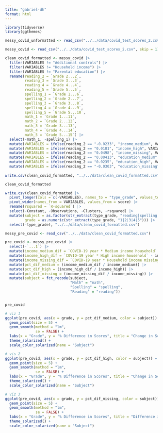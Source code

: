 ```yaml
---
title: "gabriel-dh"
format: html
---
```


```r
library(tidyverse)
library(ggthemes)

messy_covid_unformatted <- read_csv("../../data/covid_test_scores_2.csv")

messy_covid <- read_csv("../../data/covid_test_scores_2.csv", skip = 1)

clean_covid_formatted <- messy_covid |>
  filter(VARIABLES != "Additional controls") |>
  filter(VARIABLES != "Household income") |>
  filter(VARIABLES != "Parental education") |>
  rename(reading_2 = `Grade 2...2`,
         reading_3 = `Grade 3...3`,
         reading_4 = `Grade 4...4`,
         reading_5 = `Grade 5...5`,
         spelling_1 = `Grade 1...6`,
         spelling_2 = `Grade 2...7`,
         spelling_3 = `Grade 3...8`,
         spelling_4 = `Grade 4...9`,
         spelling_5 = `Grade 5...10`,
         math_1 = `Grade 1...11`,
         math_2 = `Grade 2...12`,
         math_3 = `Grade 3...13`,
         math_4 = `Grade 4...14`,
         math_5 = `Grade 5...15`) |>
  select(-math_1, -spelling_1) |>
  mutate(VARIABLES = ifelse(reading_2 == "-0.0233", "income_medium", VARIABLES)) |>
  mutate(VARIABLES = ifelse(reading_2 == "0.0181", "income_high", VARIABLES)) |>
  mutate(VARIABLES = ifelse(reading_2 == "0.0498", "income_missing", VARIABLES)) |>
  mutate(VARIABLES = ifelse(reading_2 == "0.00413", "education_medium", VARIABLES)) |>
  mutate(VARIABLES = ifelse(reading_2 == "0.0235", "education_high", VARIABLES)) |>
  mutate(VARIABLES = ifelse(reading_2 == "-0.0303", "education_missing", VARIABLES))
  
write.csv(clean_covid_formatted, "../../data/clean_covid_formatted.csv")

clean_covid_formatted

```


```r
write.csv(clean_covid_formatted |>
  pivot_longer(cols = c(-VARIABLES), names_to = "type_grade", values_to = "score") |>
  pivot_wider(names_from = VARIABLES, values_from = score) |>
  rename(rsquared = `R-squared`) |>
  select(-Constant, -Observations, -Clusters, -rsquared) |>
  mutate(subject = as.factor(str_extract(type_grade, "reading|spelling|math")),
         grade = as.numeric(str_extract(type_grade, "1|2|3|4|5"))) |>
  select(-type_grade), "../../data/clean_covid_formatted.csv")
```

```r
messy_pre_covid <- read_csv("../../data/clean_covid_formatted.csv")

pre_covid <- messy_pre_covid |>
  select(-`...1`) |>
  mutate(income_medium_dif = `COVID-19 year * Medium income household` - income_medium) |>
  mutate(income_high_dif = `COVID-19 year * High income household` - income_high) |>
  mutate(income_missing_dif = `COVID-19 year * Household income missing` - income_missing) |>
  mutate(pct_dif_medium = (income_medium_dif / income_medium)) |>
  mutate(pct_dif_high = (income_high_dif / income_high)) |>
  mutate(pct_dif_missing = (income_missing_dif / income_missing)) |>
  mutate(subject = fct_recode(subject,
                              "Math" = "math",
                              "Spelling" = "spelling",
                              "Reading" = "reading"))


pre_covid
```

```r
# viz 1
ggplot(pre_covid, aes(x = grade, y = pct_dif_medium, color = subject)) +
  geom_point(size = 5) +
  geom_smooth(method = "lm",
              se = FALSE) +
  labs(x = "Grade", y = "% Difference in Scores", title = "Change in Scores by Grade Pre/During Covid in Medium Income Households") +
  theme_solarized() +
  scale_color_solarized(name = "Subject")
```

```r
# vis 2
ggplot(pre_covid, aes(x = grade, y = pct_dif_high, color = subject)) +
  geom_point(size = 5) +
  geom_smooth(method = "lm",
              se = FALSE) +
  labs(x = "Grade", y = "% Difference in Scores", title = "Change in Scores by Grade Pre/During Covid in High Income Households") +
  theme_solarized() +
  scale_color_solarized(name = "Subject")

```

```r
# viz 3
ggplot(pre_covid, aes(x = grade, y = pct_dif_missing, color = subject)) +
  geom_point(size = 5) +
  geom_smooth(method = "lm",
              se = FALSE) +
  labs(x = "Grade", y = "% Difference in Scores", title = "Difference in Scores by Grade Pre/During Covid in Households with Missing Incomes") +
  theme_solarized() +
  scale_color_solarized(name = "Subject")
```
